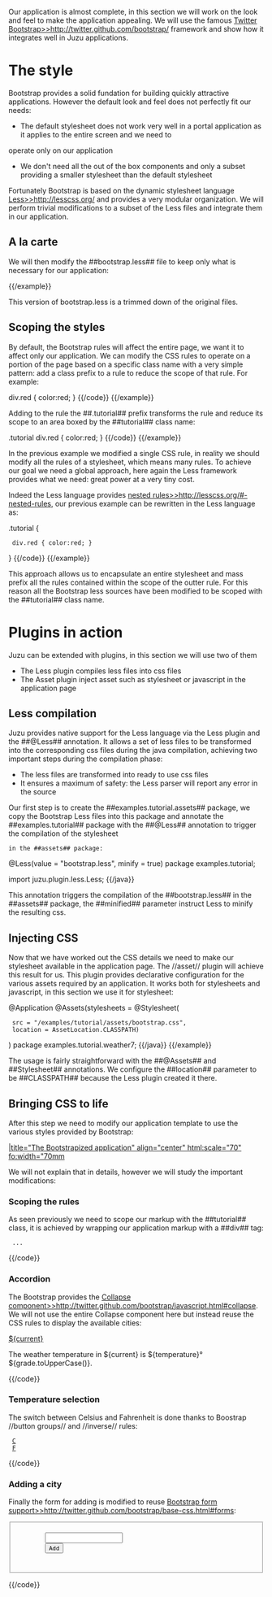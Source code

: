 Our application is almost complete, in this section we will work on the look and feel to make the application
appealing. We will use the famous [[Twitter Bootstrap>>http://twitter.github.com/bootstrap/]] framework and show how
it integrates well in Juzu applications.

= The style =

Bootstrap provides a solid fundation for building quickly attractive applications. However the default look and feel
does not perfectly fit our needs:

* The default stylesheet does not work very well in a portal application as it applies to the entire screen and we need to
operate only on our application
* We don't need all the out of the box components and only a subset providing a smaller stylesheet than the default stylesheet

Fortunately Bootstrap is based on the dynamic stylesheet language [[Less>>http://lesscss.org/]] and provides a very modular
organization. We will perform trivial modifications to a subset of the Less files and integrate them in our application.

== A la carte ==

We will then modify the ##bootstrap.less## file to keep only what is necessary for our application:

{{example title="The necessary Bootstrap less files"}}
{{code href="examples/tutorial/assets/bootstrap.less"/}}
{{/example}}

This version of bootstrap.less is a trimmed down of the original files.

== Scoping the styles  ==

By default, the Bootstrap rules will affect the entire page, we want it to affect only our application. We can modify
the CSS rules to operate on a portion of the page based on a specific class name with a very simple pattern: add
a class prefix to a rule to reduce the scope of that rule. For example:

{{example title="The rule to scope"}}
{{code}}
div.red { color:red; }
{{/code}}
{{/example}}

Adding to the rule the ##.tutorial## prefix transforms the rule and reduce its scope to an area
boxed by the ##tutorial## class name:

{{example title="The rule scoped"}}
{{code}}
.tutorial div.red { color:red; }
{{/code}}
{{/example}}

In the previous example we modified a single CSS rule, in reality we should modify all the rules of a stylesheet,
which means many rules. To achieve our goal we need a global approach, here again the Less framework provides what we need:
great power at a very tiny cost.

Indeed the Less language provides [[nested rules>>http://lesscss.org/#-nested-rules]], our previous example can be rewritten
in the Less language as:

{{example title="The rule scoped"}}
{{code}}
.tutorial {
  div.red { color:red; }
}
{{/code}}
{{/example}}

This approach allows us to encapsulate an entire stylesheet and mass prefix all the rules contained within the scope of the
outter rule. For this reason all the Bootstrap less sources have been modified to be scoped with the ##tutorial## class name.

= Plugins in action =

Juzu can be extended with plugins, in this section we will use two of them

* The Less plugin compiles less files into css files
* The Asset plugin inject asset such as stylesheet or javascript in the application page

== Less compilation ==

Juzu provides native support for the Less language via the Less plugin and the ##@Less## annotation. It allows a set of less
files to be transformed into the corresponding css files during the java compilation, achieving two important steps during
the compilation phase:

* The less files are transformed into ready to use css files
* It ensures a maximum of safety: the Less parser will report any error in the source

Our first step is to create the ##examples.tutorial.assets## package, we copy the Bootstrap Less files into this package and
annotate the ##examples.tutorial## package with the ##@Less## annotation to trigger the compilation of the stylesheet
 in the ##assets## package:

{{java}}
@Less(value = "bootstrap.less", minify = true)
package examples.tutorial;

import juzu.plugin.less.Less;
{{/java}}

This annotation triggers the compilation of the ##bootstrap.less## in the ##assets## package, the ##minified## parameter
instruct Less to minify the resulting css.

== Injecting CSS ==

Now that we have worked out the CSS details we need to make our stylesheet available in the application page. The //asset//
plugin will achieve this result for us. This plugin provides declarative configuration for the various assets required
by an application. It works both for stylesheets and javascript, in this section we use it for stylesheet:

{{example title="Injecting Bootstrap CSS in our application"}}
{{java}}
@Application
@Assets(stylesheets = @Stylesheet(
  src = "/examples/tutorial/assets/bootstrap.css",
  location = AssetLocation.CLASSPATH)
)
package examples.tutorial.weather7;
{{/java}}
{{/example}}

The usage is fairly straightforward with the ##@Assets## and ##Stylesheet## annotations. We configure the ##location## parameter
to be ##CLASSPATH## because the Less plugin created it there.

== Bringing CSS to life ==

After this step we need to modify our application template to use the various styles provided by Bootstrap:

[[image:images/bootstrap.png||title="The Bootstrapized application" align="center" html:scale="70" fo:width="70mm]]

We will not explain that in details, however we will study the important modifications:

=== Scoping the rules ===

As seen previously we need to scope our markup with the ##tutorial## class, it is achieved by wrapping our application
markup with a ##div## tag:

{{code}}
<div class="tutorial">
  ...
</div>
{{/code}}

=== Accordion ===

The Bootstrap provides the [[Collapse component>>http://twitter.github.com/bootstrap/javascript.html#collapse]]. We will
not use the entire Collapse component here but instead reuse the CSS rules to display the available cities:

{{code}}
<div class="accordion-group">
  <div class="accordion-heading"><a class="accordion-toggle" href="@{index(location = current)}">${current}</a></div>
  <div class="accordion-body">
    <div class="accordion-inner">The weather temperature in ${current} is ${temperature}&deg; ${grade.toUpperCase()}.</div>
  </div>
</div>
{{/code}}

=== Temperature selection ===

The switch between Celsius and Fahrenheit is done thanks to Boostrap //button groups// and //inverse// rules:

{{code}}
  <a class="btn <%=grade=='c'?'btn-inverse':''%>"
    href="@{updateGrade(grade='c',location=location)}">C</a>
  <a class="btn <%=grade=='f'?'btn-inverse':''%>"
    href="@{updateGrade(grade='f',location=location)}">F</a>
{{/code}}

=== Adding a city ===

Finally the form for adding is modified to reuse [[Bootstrap form support>>http://twitter.github.com/bootstrap/base-css.html#forms]]:

{{code}}
<form action="@{add()}" method="post">
  <fieldset>
    <div class="controls">
      <div class="input-append">
         <input class="span2" type="text" size="16"name="location" value=""/>
         <button type="submit" class="btn">Add</button>
      </div>
    </div>
  </fieldset>
</form>
{{/code}}